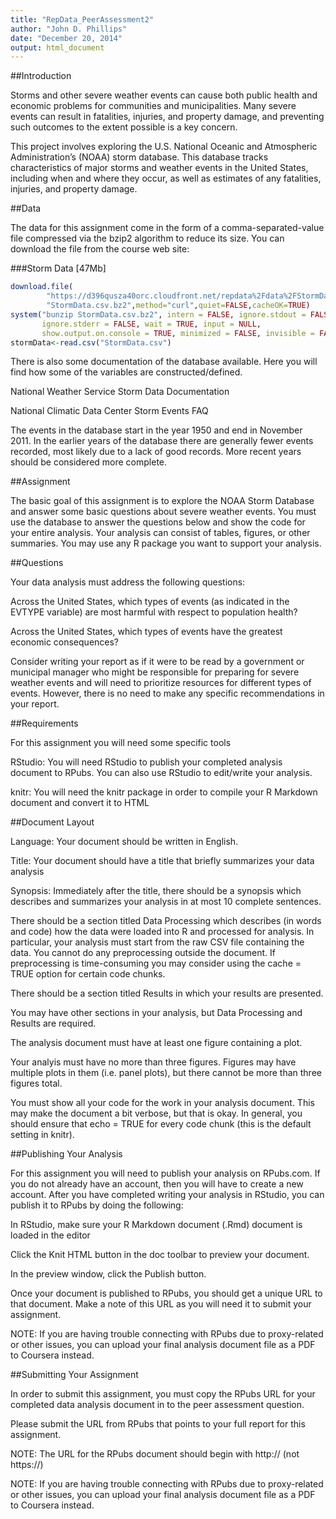 ```yaml
---
title: "RepData_PeerAssessment2"
author: "John D. Phillips"
date: "December 20, 2014"
output: html_document
---
```


##Introduction

Storms and other severe weather events can cause both public health and economic problems for communities and municipalities. Many severe events can result in fatalities, injuries, and property damage, and preventing such outcomes to the extent possible is a key concern.

This project involves exploring the U.S. National Oceanic and Atmospheric Administration's (NOAA) storm database. This database tracks characteristics of major storms and weather events in the United States, including when and where they occur, as well as estimates of any fatalities, injuries, and property damage.

##Data

The data for this assignment come in the form of a comma-separated-value file compressed via the bzip2 algorithm to reduce its size. You can download the file from the course web site:

###Storm Data [47Mb]

```r
download.file(
        "https://d396qusza40orc.cloudfront.net/repdata%2Fdata%2FStormData.csv.bz2",
        "StormData.csv.bz2",method="curl",quiet=FALSE,cacheOK=TRUE)
system("bunzip StormData.csv.bz2", intern = FALSE, ignore.stdout = FALSE,
       ignore.stderr = FALSE, wait = TRUE, input = NULL,
       show.output.on.console = TRUE, minimized = FALSE, invisible = FALSE)
stormData<-read.csv("StormData.csv")
```
There is also some documentation of the database available. Here you will find how some of the variables are constructed/defined.

National Weather Service Storm Data Documentation

National Climatic Data Center Storm Events FAQ

The events in the database start in the year 1950 and end in November 2011. In the earlier years of the database there are generally fewer events recorded, most likely due to a lack of good records. More recent years should be considered more complete.

##Assignment

The basic goal of this assignment is to explore the NOAA Storm Database and answer some basic questions about severe weather events. You must use the database to answer the questions below and show the code for your entire analysis. Your analysis can consist of tables, figures, or other summaries. You may use any R package you want to support your analysis.

##Questions

Your data analysis must address the following questions:

Across the United States, which types of events (as indicated in the EVTYPE variable) are most harmful with respect to population health?

Across the United States, which types of events have the greatest economic consequences?

Consider writing your report as if it were to be read by a government or municipal manager who might be responsible for preparing for severe weather events and will need to prioritize resources for different types of events. However, there is no need to make any specific recommendations in your report.

##Requirements

For this assignment you will need some specific tools

RStudio: You will need RStudio to publish your completed analysis document to RPubs. You can also use RStudio to edit/write your analysis.

knitr: You will need the knitr package in order to compile your R Markdown document and convert it to HTML

##Document Layout

Language: Your document should be written in English.

Title: Your document should have a title that briefly summarizes your data analysis

Synopsis: Immediately after the title, there should be a synopsis which describes and summarizes your analysis in at most 10 complete sentences.

There should be a section titled Data Processing which describes (in words and code) how the data were loaded into R and processed for analysis. In particular, your analysis must start from the raw CSV file containing the data. You cannot do any preprocessing outside the document. If preprocessing is time-consuming you may consider using the cache = TRUE option for certain code chunks.

There should be a section titled Results in which your results are presented.

You may have other sections in your analysis, but Data Processing and Results are required.

The analysis document must have at least one figure containing a plot.

Your analyis must have no more than three figures. Figures may have multiple plots in them (i.e. panel plots), but there cannot be more than three figures total.

You must show all your code for the work in your analysis document. This may make the document a bit verbose, but that is okay. In general, you should ensure that echo = TRUE for every code chunk (this is the default setting in knitr).

##Publishing Your Analysis

For this assignment you will need to publish your analysis on RPubs.com. If you do not already have an account, then you will have to create a new account. After you have completed writing your analysis in RStudio, you can publish it to RPubs by doing the following:

In RStudio, make sure your R Markdown document (.Rmd) document is loaded in the editor

Click the Knit HTML button in the doc toolbar to preview your document.

In the preview window, click the Publish button.

Once your document is published to RPubs, you should get a unique URL to that document. Make a note of this URL as you will need it to submit your assignment.

NOTE: If you are having trouble connecting with RPubs due to proxy-related or other issues, you can upload your final analysis document file as a PDF to Coursera instead.

##Submitting Your Assignment

In order to submit this assignment, you must copy the RPubs URL for your completed data analysis document in to the peer assessment question.

Please submit the URL from RPubs that points to your full report for this assignment. 

NOTE: The URL for the RPubs document should begin with http:// (not https://)

NOTE: If you are having trouble connecting with RPubs due to proxy-related or other issues, you can upload your final analysis document file as a PDF to Coursera instead.
